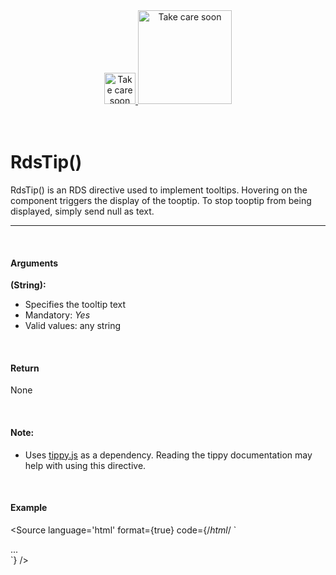 
<Meta title="Utils/Directives/RdsTip()"/>

<div align="center" style={{display: 'flex'}}>
    <a href="https://rahulaher.netlify.app">
        <img src="https://rahulaher.netlify.app/img/logo/glyph-black-colored.svg" alt="Take care soon" width="50" />
        <img src="https://rahulaher.netlify.app/img/logo/word-black-colored.svg" alt="Take care soon" width="150" />
    </a>
</div>

<br />
<br />

# RdsTip()

RdsTip() is an RDS directive used to implement tooltips. Hovering on the component triggers the display of the tooptip. To stop tooptip from being displayed, simply send null as text.

<hr />
<br />

#### Arguments

**(String):**
- Specifies the tooltip text
- Mandatory: *Yes*
- Valid values: any string

<br />

#### Return

None

<br />

#### Note:
- Uses [tippy.js](https://tippyjs.bootcss.com/) as a dependency. Reading the tippy documentation may help with using this directive.

<br />

#### Example

<Story name="RdsTip">
</Story>

<Source
  language='html'
  format={true}
  code={/*html*/ `
<div
		v-rdstip="text"
	>
		...
</div>
  `}
/>
